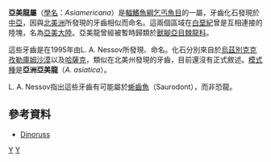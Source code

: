 {{Automatic Taxobox
| taxon = Asiamericana
| status = fossil
| fossil_range = [[白堊紀|白堊紀]]晚期, {{fossilrange|90}}
| image = 
| image_caption = 
| authority = A. Nessov, 1995
| type_species = '''亞洲亞美龍<br>''Asiamericana asiatica'''''
| type_species_authority = A. Nessov, 1995
}}

'''亞美龍屬'''（[[學名|學名]]：''Asiamericana''）是[[輻鰭魚綱|輻鰭魚綱]][[乞丐魚目|乞丐魚目]]的一屬，牙齒化石發現於[[中亞|中亞]]，因與[[北美洲|北美洲]]所發現的牙齒相似而命名。這兩個區域在[[白堊紀|白堊紀]]曾是互相連接的陸塊，名為[[亞美大陸|亞美大陸]]。亞美龍曾經被暫時歸類於[[獸腳亞目|獸腳亞目]][[棘龍科|棘龍科]]。

這些牙齒是在1995年由L. A. Nessov所發現、命名。化石分別來自於[[烏茲別克|烏茲別克]][[克孜勒庫姆沙漠|克孜勒庫姆沙漠]]以及[[哈薩克|哈薩克]]，類似在北美州發現的牙齒，目前還沒有正式敘述。[[模式種|模式種]]是'''亞洲亞美龍'''（''A. asiatica''）。

L. A. Nessov指出這些牙齒有可能屬於[[蜥齒魚|蜥齒魚]]（Saurodont），而非恐龍。

==參考資料==
*[http://web.me.com/dinoruss/de_4/5a65d5f.htm Dinoruss] {{Wayback|url=http://web.me.com/dinoruss/de_4/5a65d5f.htm |date=20090921064312 }}
{{Teleosteomorpha|C.}}
{{Taxonbar|from=Q1425817}}

[[Category:白堊紀魚類|Y]]
[[Category:乞丐魚目|Y]]


{{Fish-stub}}